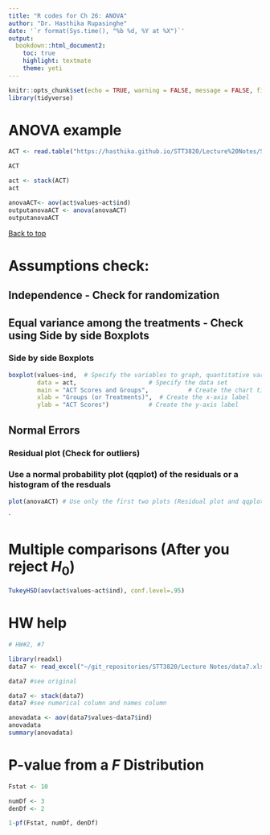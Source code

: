 ```yaml
---
title: "R codes for Ch 26: ANOVA"
author: "Dr. Hasthika Rupasinghe"
date: '`r format(Sys.time(), "%b %d, %Y at %X")`'
output:
  bookdown::html_document2:
    toc: true
    highlight: textmate
    theme: yeti
---
```



```r
knitr::opts_chunk$set(echo = TRUE, warning = FALSE, message = FALSE, fig.align = "center", comment = NA)
library(tidyverse)
```


 
# ANOVA example

```r
ACT <- read.table("https://hasthika.github.io/STT3820/Lecture%20Notes/ScoreACT.txt", sep ="" , header = TRUE)

ACT

act <- stack(ACT)
act

anovaACT<- aov(act$values~act$ind)
outputanovaACT <- anova(anovaACT)
outputanovaACT


```

 <a href="#top">Back to top</a>


# Assumptions check:

## Independence - Check for randomization {-}

## Equal variance among the treatments - Check using Side by side Boxplots {-}

### Side by side Boxplots {-}

```r
boxplot(values~ind,  # Specify the variables to graph, quantitative variable first
        data = act,                    # Specify the data set 
        main = "ACT Scores and Groups",           # Create the chart title
        xlab = "Groups (or Treatments)",  # Create the x-axis label
        ylab = "ACT Scores")           # Create the y-axis label

```

## Normal Errors {-}

### Residual plot (Check for outliers) {-}
### Use a normal probability plot (qqplot) of the residuals or a histogram of the resduals {-}
    
```r
plot(anovaACT) # Use only the first two plots (Residual plot and qqplot)
```
    




`


# Multiple comparisons (**After** you reject $H_0$)


```r
TukeyHSD(aov(act$values~act$ind), conf.level=.95)
```


# HW help

```r

# HW#2, #7

library(readxl)
data7 <- read_excel("~/git_repositories/STT3820/Lecture Notes/data7.xlsx")

data7 #see original

data7 <- stack(data7)
data7 #see numerical column and names column

anovadata <- aov(data7$values~data7$ind)
anovadata
summary(anovadata)
```


# P-value from a $F$ Distribution

```r
Fstat <- 10

numDf <- 3
denDf <- 2

1-pf(Fstat, numDf, denDf)

```



